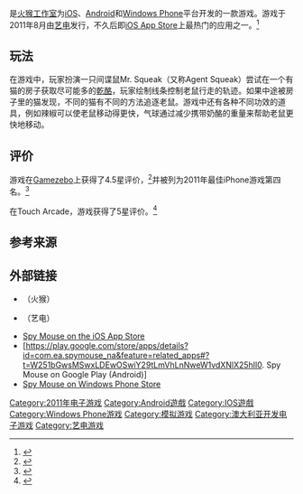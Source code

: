 {{noteTA
| G1=Games
}}
{{Infobox video game
| title= 间谍鼠
| english = Spy Mouse
| image = Spy Mouse icon.png
| caption=
| developer= [[火猴工作室|火猴]]
| publisher= [[艺电|艺电]]
| distributor= [[蘋果公司|蘋果]]（iOS）<br />[[Google|Google]]（Android）<br />[[微软|微软]]（Windows Phone）
| series=
| engine=
| platforms= [[iOS|iOS]]、[[Android|Android]]、[[Windows_Phone|Windows Phone]]
| released= 2011年8月25日
| genre= [[模擬遊戲|模擬遊戲]]
| modes= [[单人电子游戏|单人]]
}}

{{vgname|间谍鼠|en=Spy Mouse}}是[[火猴工作室|火猴工作室]]为[[iOS|iOS]]、[[Android|Android]]和[[Windows_Phone|Windows Phone]]平台开发的一款游戏。游戏于2011年8月由[[艺电|艺电]]发行，不久后即[[App_Store_(iOS)|iOS App Store]]上最热门的应用之一。<ref name="Spy Mouse already a hit in the iTunes App Store">{{cite web|last=Parker|first=Jason|title=Spy Mouse already a hit in the iTunes App Store|url=http://download.cnet.com/8301-2007_4-20098967-12/spy-mouse-already-a-hit-in-the-itunes-app-store/|publisher=CNet|accessdate=2012-11-12|archive-url=https://web.archive.org/web/20120127111437/http://download.cnet.com/8301-2007_4-20098967-12/spy-mouse-already-a-hit-in-the-itunes-app-store/|archive-date=2012-01-27|dead-url=yes}}</ref>

== 玩法 ==

在游戏中，玩家扮演一只间谍鼠Mr. Squeak（又称Agent Squeak）尝试在一个有猫的房子获取尽可能多的[[乾酪|乾酪]]，玩家绘制线条控制老鼠行走的轨迹。如果中途被房子里的猫发现，不同的猫有不同的方法追逐老鼠。游戏中还有各种不同功效的道具，例如辣椒可以使老鼠移动得更快，气球通过减少携带奶酪的重量来帮助老鼠更快地移动。

== 评价 ==

游戏在[[Gamezebo|Gamezebo]]上获得了4.5星评价，<ref name="Spy Mouse Review on Gamezebo">{{cite web|title=Spy Mouse Review on Gamezebo|url=http://www.gamezebo.com/games/spy-mouse/review|publisher=Gamezebo|accessdate=2012-11-12|deadurl=yes|archiveurl=https://web.archive.org/web/20120628144953/http://www.gamezebo.com/games/spy-mouse/review|archivedate=2012-06-28}}</ref>并被列为2011年最佳iPhone游戏第四名。<ref name="Best iPhone Games of 2011 at Gamezebo">{{cite web|title=Best iPhone Games of 2011 at Gamezebo|url=http://www.gamezebo.com/news/2011/12/21/best-iphone-games-2011|publisher=Gamezebo|accessdate=2012-11-12|archive-date=2013-06-18|archive-url=https://web.archive.org/web/20130618072356/http://www.gamezebo.com/news/2011/12/21/best-iphone-games-2011|dead-url=no}}</ref>

在Touch Arcade，游戏获得了5星评价。<ref name="Spy Mouse Review at Touch Arcade">{{cite web|last=Nicholson|first=Brad|title=Spy Mouse Review at Touch Arcade|url=http://toucharcade.com/2011/08/29/spy-mouse-review-firemint-does-it-again/|publisher=Touch Arcade|accessdate=2012-11-12|archive-date=2021-02-08|archive-url=https://web.archive.org/web/20210208053648/https://toucharcade.com/2011/08/29/spy-mouse-review-firemint-does-it-again/|dead-url=no}}</ref>

== 参考来源 ==
{{Reflist}}

== 外部链接 ==

* {{Official website|http://firemint.com/spymouse}}（火猴）
* {{Official website|http://www.ea.com/spy-mouse}}（艺电）
* [https://itunes.apple.com/us/app/spy-mouse/id445992496 Spy Mouse on the iOS App Store] {{Wayback|url=https://itunes.apple.com/us/app/spy-mouse/id445992496 |date=20160305070941 }}
* [https://play.google.com/store/apps/details?id=com.ea.spymouse_na&feature=related_apps#?t=W251bGwsMSwxLDEwOSwiY29tLmVhLnNweW1vdXNlX25hIl0. Spy Mouse on Google Play (Android)] {{Wayback|url=https://play.google.com/store/apps/details?id=com.ea.spymouse_na&feature=related_apps#?t=W251bGwsMSwxLDEwOSwiY29tLmVhLnNweW1vdXNlX25hIl0. |date=20130512113747 }}
* [http://www.windowsphone.com/en-gb/store/app/spy-mouse/73e75eee-0ca2-4f09-848a-edd05dc9bcee Spy Mouse on Windows Phone Store] {{Wayback|url=http://www.windowsphone.com/en-gb/store/app/spy-mouse/73e75eee-0ca2-4f09-848a-edd05dc9bcee |date=20150202022830 }}

{{DEFAULTSORT:Spy Mouse}}
[[Category:2011年电子游戏|Category:2011年电子游戏]]
[[Category:Android遊戲|Category:Android遊戲]]
[[Category:IOS遊戲|Category:IOS遊戲]]
[[Category:Windows_Phone游戏|Category:Windows Phone游戏]]
[[Category:模拟游戏|Category:模拟游戏]]
[[Category:澳大利亚开发电子游戏|Category:澳大利亚开发电子游戏]]
[[Category:艺电游戏|Category:艺电游戏]]
